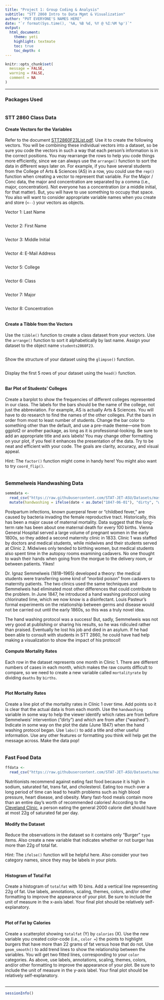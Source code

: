 ```yaml
---
title: "Project 1: Group Coding & Analysis"
subtitle: "STT 2860 Intro to Data Mgmt & Visualization" 
author: "PUT EVERYONE'S NAMES HERE"
date: "`r format(Sys.time(), '%A, %B %d, %Y @ %I:%M %p')`"
output: 
  html_document: 
    theme: yeti
    highlight: textmate
    toc: true
    toc_depth: 4 
---
```


```r
knitr::opts_chunk$set(
  message = FALSE,
  warning = FALSE,
  comment = NA
)
```
***

### Packages Used

```r

```

### STT 2860 Class Data

#### Create Vectors for the Variables

Refer to the document [STT2860F23List.pdf](https://drive.google.com/file/d/103Pjig-_anvkBYImOuvSApOT0BnIkHmB/view?usp=sharing). Use it to create the following vectors. You will be combining these individual vectors into a dataset, so be sure you code the vectors in such a way that each person's information is in the correct positions. You may rearrange the rows to help you code things more efficiently, since we can always use the `arrange()` function to sort the data in different ways later on. For example, if you have several students from the College of Arts & Sciences (AS) in a row, you could use the `rep()` function when creating a vector to represent that variable. For the Major / Conc data, the major and concentration are separated by a comma (i.e., major, concentration). Not everyone has a concentration (or a middle initial, for that matter). But, you will have to use something to occupy that space. You also will want to consider appropriate variable names when you create and store (`<--`) your vectors as objects. 

Vector 1: Last Name

```r

```

Vector 2: First Name

```r

```

Vector 3: Middle Initial

```r

```

Vector 4: E-Mail Address

```r

```

Vector 5: College

```r

```

Vector 6: Class

```r

```

Vector 7: Major

```r

```

Vector 8: Concentration

```r

```

#### Create a Tibble from the Vectors

Use the `tibble()` function to create a class dataset from your vectors. Use the `arrange()` function to sort it alphabetically by last name. Assign your dataset to the object name `students2860F23`. 

```r

```

Show the structure of your dataset using the `glimpse()` function.

```r

```

Display the first 5 rows of your dataset using the `head()` function.

```r

```

#### Bar Plot of Students' Colleges

Create a barplot to show the frequencies of different colleges represented in our class. The labels for the bars should be the name of the college, not just the abbreviation. For example, AS is actually Arts & Sciences. You will have to do research to find the names of the other colleges. Put the bars in order from most to least number of students. Change the bar color to something other than the default, and use a pre-made theme---one from ggplot2 or another package, as long as it is professional-looking. Be sure to add an appropriate title and axis labels! You may change other formatting on your plot, if you feel it enhances the presentation of the data. Try to be neat and efficient with your code. The goals are clarity, accuracy, and visual appeal. 

Hint: The `factor()` function might come in handy here! You might also want to try `coord_flip()`.

```r

```

### Semmelweis Handwashing Data

```r
semmdata <- 
  read_csv("https://raw.githubusercontent.com/STAT-JET-ASU/Datasets/master/Instructor/semmelweismonthly.csv") %>% 
  mutate(handwashing = ifelse(date < as.Date("1847-06-01"), "dirty", "washed"))
```

Postpartum infections, known puerperal fever or “childbed fever,” are caused by bacteria invading the female reproductive tract. Historically, this has been a major cause of maternal mortality. Data suggest that the long-term rate has been about one maternal death for every 100 births. Vienna General Hospital served a large volume of pregnant women in the early 1800s, so they added a second maternity clinic in 1833. Clinic 1 was staffed by doctors and medical students, while midwives and their students served at Clinic 2. Midwives only tended to birthing women, but medical students also spent time in the autopsy rooms examining cadavers. No one thought to wash their hands when going from the morgue to the delivery room, or between patients. Yikes! 

Dr. Ignaz Semmelweis (1818–1965) developed a theory: the medical students were transferring some kind of “morbid poison” from cadavers to maternity patients. The two clinics used the same techniques and Semmelweis had eliminated most other differences that could contribute to the problem. In June 1847, he introduced a hand washing protocol using chlorinated lime, which we now know is a disinfectant. Louis Pasteur’s formal experiments on the relationship between germs and disease would not be carried out until the early 1860s, so this was a truly novel idea.

The hand washing protocol was a success! But, sadly, Semmelweis was not very good at publishing or sharing his results, so he was ridiculed rather than praised. Eventually he lost his job and died in an asylum. If he had been able to consult with students in STT 2860, he could have had help making a visualization to show the impact of his protocol!

#### Compute Mortality Rates

Each row in the dataset represents one month in Clinic 1. There are different numbers of cases in each month, which makes the raw counts difficult to compare, so we need to create a new variable called `mortalityrate` by dividing `deaths` by `births`. 

```r

```

#### Plot Mortality Rates

Create a line plot of the mortality rates in Clinic 1 over time. Add points so it is clear that the actual data is from each month. Use the `handwashing` variable in some way to help the viewer identify which rates are from before Semmelweis' intervention ("dirty") and which are from after ("washed"). Indicate in some way on the plot the date (June 1847) when the hand washing protocol began. Use `labs()` to add a title and other useful information. Use any other features or formatting you think will help get the message across. Make the data pop!

```r

```

### Fast Food Data

```r
ffdata <- 
  read_csv("https://raw.githubusercontent.com/STAT-JET-ASU/Datasets/master/Instructor/fastfood2017.csv")
```

Nutritionists recommend against eating fast food because it is high in sodium, saturated fat, trans fat, and cholesterol. Eating too much over a long period of time can lead to health problems such as high blood pressure, heart disease, and obesity. Many fast-food meals contain more than an entire day's worth of recommended calories! According to the [Cleveland Clinic](https://my.clevelandclinic.org/health/articles/11208-fat-what-you-need-to-know), a person eating the general 2000 calorie diet should have at most 22g of saturated fat per day. 

#### Modify the Dataset

Reduce the observations in the dataset so it contains only "Burger" `type` items. Also create a new variable that indicates whether or not burger has more than 22g of total fat. 

Hint: The `ifelse()` function will be helpful here. Also consider your two category names, since they may be labels in your plots.

```r

```

#### Histogram of Total Fat

Create a histogram of `totalfat` with 10 bins. Add a vertical line representing 22g of fat. Use labels, annotations, scaling, themes, colors, and/or other formatting to improve the appearance of your plot. Be sure to include the unit of measure in the x-axis label. Your final plot should be relatively self-explanatory.

```r

```

#### Plot of Fat by Calories

Create a scatterplot showing `totalfat` (Y) by `calories` (X). Use the new variable you created color-code (i.e., `color =`) the points to highlight burgers that have more than 22 grams of fat versus hose that do not. Use `geom_smooth()` to add trend lines to show the relationship between the variables. You will get two fitted lines, corresponding to your `color` categories. As above, use labels, annotations, scaling, themes, colors, and/or other formatting to improve the appearance of your plot. Be sure to include the unit of measure in the y-axis label. Your final plot should be relatively self-explanatory.

```r

```

***
```r
sessionInfo()
```

